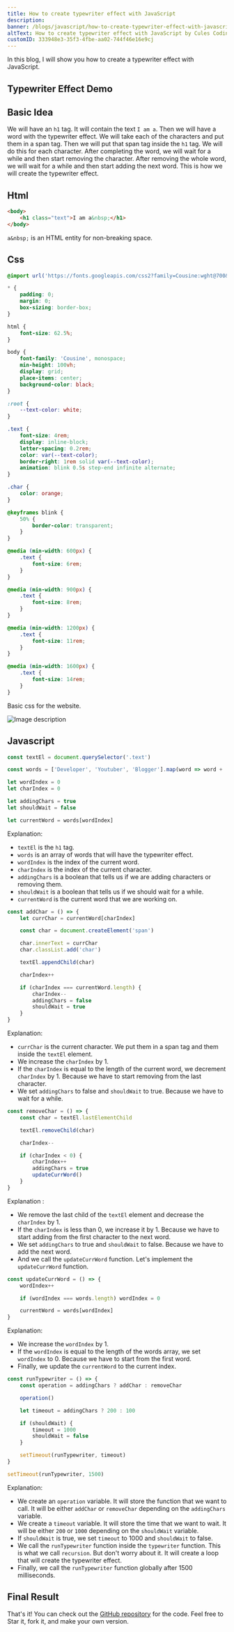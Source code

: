 ```yaml
---
title: How to create typewriter effect with JavaScript
description:
banner: /blogs/javascript/how-to-create-typewriter-effect-with-javascript/banner.png
altText: How to create typewriter effect with JavaScript by Cules Coding
customID: 333948e3-35f3-4fbe-aa02-744f46e16e9cj
---
```


In this blog, I will show you how to create a typewriter effect with JavaScript.

## Typewriter Effect Demo

<Codepen id='GROrRQJ'/>

## Basic Idea

We will have an `h1` tag. It will contain the text `I am a`. Then we will have a word with the typewriter effect.
We will take each of the characters and put them in a span tag. Then we will put that span tag inside the `h1` tag.
We will do this for each character. After completing the word, we will wait for a while and then start removing the character.
After removing the whole word, we will wait for a while and then start adding the next word.
This is how we will create the typewriter effect.

## Html

```html
<body>
	<h1 class="text">I am a&nbsp;</h1>
</body>
```

`a&nbsp;` is an HTML entity for non-breaking space.

## Css

```css
@import url('https://fonts.googleapis.com/css2?family=Cousine:wght@700&display=swap');

* {
	padding: 0;
	margin: 0;
	box-sizing: border-box;
}

html {
	font-size: 62.5%;
}

body {
	font-family: 'Cousine', monospace;
	min-height: 100vh;
	display: grid;
	place-items: center;
	background-color: black;
}

:root {
	--text-color: white;
}

.text {
	font-size: 4rem;
	display: inline-block;
	letter-spacing: 0.2rem;
	color: var(--text-color);
	border-right: 1rem solid var(--text-color);
	animation: blink 0.5s step-end infinite alternate;
}

.char {
	color: orange;
}

@keyframes blink {
	50% {
		border-color: transparent;
	}
}

@media (min-width: 600px) {
	.text {
		font-size: 6rem;
	}
}

@media (min-width: 900px) {
	.text {
		font-size: 8rem;
	}
}

@media (min-width: 1200px) {
	.text {
		font-size: 11rem;
	}
}

@media (min-width: 1600px) {
	.text {
		font-size: 14rem;
	}
}
```

Basic css for the website.

![Image description](https://dev-to-uploads.s3.amazonaws.com/uploads/articles/j0ykpznl4k5bc0n35nd6.png)

## Javascript

```javascript
const textEl = document.querySelector('.text')

const words = ['Developer', 'Youtuber', 'Blogger'].map(word => word + '.')

let wordIndex = 0
let charIndex = 0

let addingChars = true
let shouldWait = false

let currentWord = words[wordIndex]
```

Explanation:

- `textEl` is the `h1` tag.
- `words` is an array of words that will have the typewriter effect.
- `wordIndex` is the index of the current word.
- `charIndex` is the index of the current character.
- `addingChars` is a boolean that tells us if we are adding characters or removing them.
- `shouldWait` is a boolean that tells us if we should wait for a while.
- `currentWord` is the current word that we are working on.

```javascript
const addChar = () => {
	let currChar = currentWord[charIndex]

	const char = document.createElement('span')

	char.innerText = currChar
	char.classList.add('char')

	textEl.appendChild(char)

	charIndex++

	if (charIndex === currentWord.length) {
		charIndex--
		addingChars = false
		shouldWait = true
	}
}
```

Explanation:

- `currChar` is the current character. We put them in a span tag and them inside the `textEl` element.
- We increase the `charIndex` by 1.
- If the `charIndex` is equal to the length of the current word, we decrement `charIndex` by 1. Because we have to start removing from the last character.
- We set `addingChars` to false and `shouldWait` to true. Because we have to wait for a while.

```javascript
const removeChar = () => {
	const char = textEl.lastElementChild

	textEl.removeChild(char)

	charIndex--

	if (charIndex < 0) {
		charIndex++
		addingChars = true
		updateCurrWord()
	}
}
```

Explanation :

- We remove the last child of the `textEl` element and decrease the `charIndex` by 1.
- If the `charIndex` is less than 0, we increase it by 1. Because we have to start adding from the first character to the next word.
- We set `addingChars` to true and `shouldWait` to false. Because we have to add the next word.
- And we call the `updateCurrWord` function. Let's implement the `updateCurrWord` function.

```javascript
const updateCurrWord = () => {
	wordIndex++

	if (wordIndex === words.length) wordIndex = 0

	currentWord = words[wordIndex]
}
```

Explanation:

- We increase the `wordIndex` by 1.
- If the `wordIndex` is equal to the length of the words array, we set `wordIndex` to 0. Because we have to start from the first word.
- Finally, we update the `currentWord` to the current index.

```javascript
const runTypewriter = () => {
	const operation = addingChars ? addChar : removeChar

	operation()

	let timeout = addingChars ? 200 : 100

	if (shouldWait) {
		timeout = 1000
		shouldWait = false
	}

	setTimeout(runTypewriter, timeout)
}

setTimeout(runTypewriter, 1500)
```

Explanation:

- We create an `operation` variable. It will store the function that we want to call. It will be either `addChar` or `removeChar` depending on the `addingChars` variable.
- We create a `timeout` variable. It will store the time that we want to wait. It will be either `200` or `1000` depending on the `shouldWait` variable.
- If `shouldWait` is true, we set `timeout` to 1000 and `shouldWait` to false.
- We call the `runTypewriter` function inside the `typewriter` function. This is what we call `recursion`. But don't worry about it. It will create a loop that will create the typewriter effect.
- Finally, we call the `runTypewriter` function globally after 1500 milliseconds.

## Final Result

<Codepen id='GROrRQJ'/>

That's it! You can check out the [GitHub repository](https://github.com/thatanjan/typewriting-effect-yt) for the code. Feel free to Star it, fork it, and make your own version.

